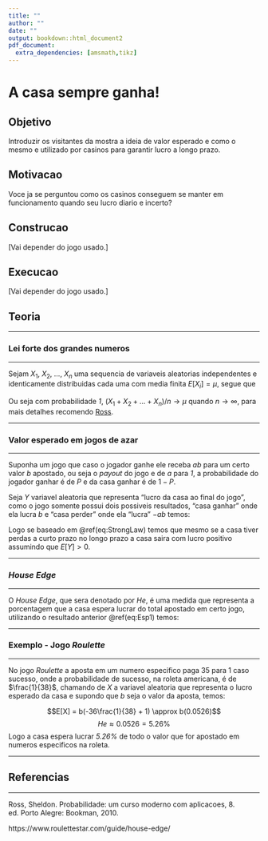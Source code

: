 ---
title: ""
author: ""
date: ""
output: bookdown::html_document2
pdf_document:
  extra_dependencies: [amsmath,tikz]
---

# A casa sempre ganha!

## Objetivo

Introduzir os visitantes da mostra a ideia de valor esperado e como o mesmo e utilizado por casinos para garantir lucro a longo prazo.

## Motivacao

Voce ja se perguntou como os casinos conseguem se manter em funcionamento quando seu lucro diario e incerto?


## Construcao

[Vai depender do jogo usado.]

## Execucao

[Vai depender do jogo usado.]


## Teoria

***
### Lei forte dos grandes numeros 
***

Sejam $X_1$, $X_2$, ..., $X_n$ uma sequencia de variaveis aleatorias independentes e identicamente distribuidas cada uma com media finita $E[X_i]=\mu$, segue que

\begin{equation}
P\bigg(\lim_{n \to \infty}\frac{X_1+X_2+ ...+X_n}{n} = \mu\bigg) = 1  (\#eq:StrongLaw)
\end{equation}

Ou seja com probabilidade *1*, $(X_1+X_2+ ...+X_n)/n \to \mu$ quando $n \to \infty$, para mais detalhes recomendo [Ross](#Ross).

***
### Valor esperado em jogos de azar
***

Suponha um jogo que caso o jogador ganhe ele receba $ab$ para um certo valor $b$ apostado, ou seja o *payout* do jogo e de $a$ para *1*, a probabilidade do jogador ganhar é de $P$ e da casa ganhar é de $1-P$.

Seja $Y$ variavel aleatoria que representa "lucro da casa ao final do jogo", como o jogo somente possui dois possiveis resultados, "casa ganhar" onde ela lucra $b$ e "casa perder" onde ela "lucra" $-ab$ temos:

\begin{equation}
E[Y] = -abP + b(1-P)=b(-P(a+1)+1) (\#eq:Esp1)
\end{equation}

Logo se baseado em \@ref(eq:StrongLaw) temos que mesmo se a casa tiver perdas a curto prazo no longo prazo a casa saira com lucro positivo assumindo que $E[Y] > 0$.



***
### *House Edge*
***

O *House Edge*, que sera denotado por $He$, é uma medida que representa a porcentagem que a casa espera lucrar do total apostado em certo jogo, utilizando o resultado anterior \@ref(eq:Esp1) temos:

\begin{equation}
He= \frac{E[Y]}{b}=\frac{b(-P(a+1)+1)}{b}=-P(a+1)+1 (\#eq:Esp2)
\end{equation}

***
### Exemplo - Jogo *Roulette*
***

No jogo *Roulette* a aposta em um numero especifico paga $35$ para $1$ caso sucesso, onde a probabilidade de sucesso, na roleta americana, é de $\frac{1}{38}$, chamando de $X$ a variavel aleatoria que representa o lucro esperado da casa e supondo que $b$ seja o valor da aposta, temos:


$$E[X] = b(-36\frac{1}{38} + 1) \approx b(0.0526)$$
$$He \approx 0.0526 =5.26\% $$
Logo a casa espera lucrar *5.26\%* de todo o valor que for apostado em numeros especificos na roleta.



***

## Referencias

***

Ross, Sheldon. 
Probabilidade: um curso moderno com aplicacoes, 8. ed. Porto Alegre: Bookman, 2010. <a id="Ross"></a> 

https://www.roulettestar.com/guide/house-edge/

